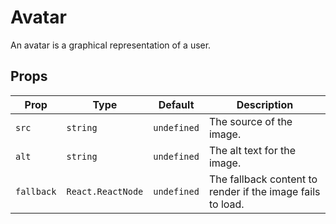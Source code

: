 

# Avatar

An avatar is a graphical representation of a user.

<ComponentShowcase>
  <GlassAvatar src="https://github.com/tuliocunha23.png" alt="tulio" />
</ComponentShowcase>

## Props

| Prop | Type | Default | Description |
| --- | --- | --- | --- |
| `src` | `string` | `undefined` | The source of the image. |
| `alt` | `string` | `undefined` | The alt text for the image. |
| `fallback` | `React.ReactNode` | `undefined` | The fallback content to render if the image fails to load. |
